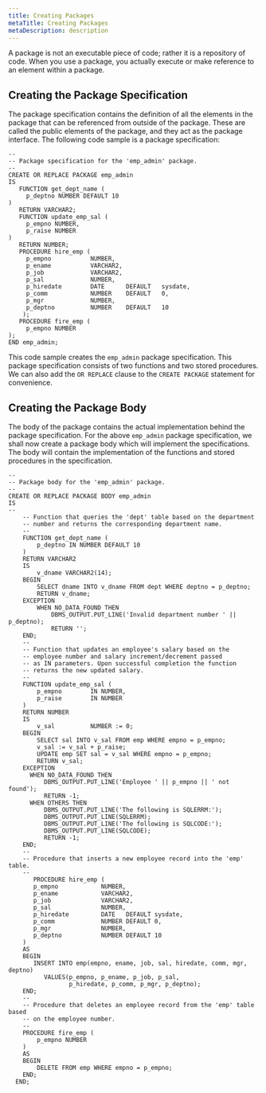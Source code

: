 ```yaml
---
title: Creating Packages
metaTitle: Creating Packages
metaDescription: description
---
```


A package is not an executable piece of code; rather it is a repository
of code. When you use a package, you actually execute or make reference
to an element within a package.

## Creating the Package Specification

The package specification contains the definition of all the elements in
the package that can be referenced from outside of the package. These
are called the public elements of the package, and they act as the
package interface. The following code sample is a package specification:

``` text
--
-- Package specification for the 'emp_admin' package.
--
CREATE OR REPLACE PACKAGE emp_admin
IS
   FUNCTION get_dept_name (
     p_deptno NUMBER DEFAULT 10
)
   RETURN VARCHAR2;
   FUNCTION update_emp_sal (
     p_empno NUMBER,
     p_raise NUMBER
)
   RETURN NUMBER;
   PROCEDURE hire_emp (
     p_empno           NUMBER,
     p_ename           VARCHAR2,
     p_job             VARCHAR2,
     p_sal             NUMBER,
     p_hiredate        DATE      DEFAULT   sysdate,
     p_comm            NUMBER    DEFAULT   0,
     p_mgr             NUMBER,
     p_deptno          NUMBER    DEFAULT   10
    );
   PROCEDURE fire_emp (
     p_empno NUMBER
);
END emp_admin;
```

This code sample creates the `emp_admin` package specification. This
package specification consists of two functions and two stored
procedures. We can also add the `OR REPLACE` clause to the `CREATE
PACKAGE` statement for convenience.

## Creating the Package Body

The body of the package contains the actual implementation behind the
package specification. For the above `emp_admin` package specification,
we shall now create a package body which will implement the
specifications. The body will contain the implementation of the
functions and stored procedures in the specification.

``` text
--
-- Package body for the 'emp_admin' package.
--
CREATE OR REPLACE PACKAGE BODY emp_admin
IS
--
    -- Function that queries the 'dept' table based on the department
    -- number and returns the corresponding department name.
    --
    FUNCTION get_dept_name (
        p_deptno IN NUMBER DEFAULT 10
    )
    RETURN VARCHAR2
    IS
        v_dname VARCHAR2(14);
    BEGIN
        SELECT dname INTO v_dname FROM dept WHERE deptno = p_deptno;
        RETURN v_dname;
    EXCEPTION
        WHEN NO_DATA_FOUND THEN
            DBMS_OUTPUT.PUT_LINE('Invalid department number ' || p_deptno);
            RETURN '';
    END;
    --
    -- Function that updates an employee's salary based on the
    -- employee number and salary increment/decrement passed
    -- as IN parameters. Upon successful completion the function
    -- returns the new updated salary.
    --
    FUNCTION update_emp_sal (
        p_empno        IN NUMBER,
        p_raise        IN NUMBER
    )
    RETURN NUMBER
    IS
        v_sal          NUMBER := 0;
    BEGIN
        SELECT sal INTO v_sal FROM emp WHERE empno = p_empno;
        v_sal := v_sal + p_raise;
        UPDATE emp SET sal = v_sal WHERE empno = p_empno;
        RETURN v_sal;
    EXCEPTION
      WHEN NO_DATA_FOUND THEN
          DBMS_OUTPUT.PUT_LINE('Employee ' || p_empno || ' not found');
          RETURN -1;
      WHEN OTHERS THEN
          DBMS_OUTPUT.PUT_LINE('The following is SQLERRM:');
          DBMS_OUTPUT.PUT_LINE(SQLERRM);
          DBMS_OUTPUT.PUT_LINE('The following is SQLCODE:');
          DBMS_OUTPUT.PUT_LINE(SQLCODE);
          RETURN -1;
    END;
    --
    -- Procedure that inserts a new employee record into the 'emp' table.
    --
       PROCEDURE hire_emp (
       p_empno            NUMBER,
       p_ename            VARCHAR2,
       p_job              VARCHAR2,
       p_sal              NUMBER,
       p_hiredate         DATE   DEFAULT sysdate,
       p_comm             NUMBER DEFAULT 0,
       p_mgr              NUMBER,
       p_deptno           NUMBER DEFAULT 10
    )
    AS
    BEGIN
       INSERT INTO emp(empno, ename, job, sal, hiredate, comm, mgr, deptno)
          VALUES(p_empno, p_ename, p_job, p_sal,
                 p_hiredate, p_comm, p_mgr, p_deptno);
    END;
    --
    -- Procedure that deletes an employee record from the 'emp' table based
    -- on the employee number.
    --
    PROCEDURE fire_emp (
        p_empno NUMBER
    )
    AS
    BEGIN
        DELETE FROM emp WHERE empno = p_empno;
    END;
  END;
```
